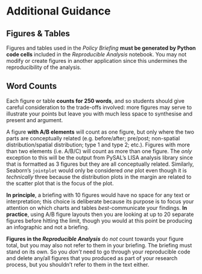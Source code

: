 # Additional Guidance

## Figures & Tables

Figures and tables used in the *Policy Briefing* **must be generated by Python code cells** included in the *Reproducible Analysis* notebook. You may not modify or create figures in another application since this undermines the reproducibility of the analysis.

## Word Counts

Each figure or table **counts for 250 words**, and so students should give careful consideration to the trade-offs involved: more figures may serve to illustrate your points but leave you with much less space to synthesise and present and argument.

A figure **with A/B elements** will count as one figure, but only where the two parts are conceptually related (e.g. before/after; pre/post; non-spatial distribution/spatial distribution; type 1 and type 2; etc.). Figures with more than two elements (i.e. A/B/C) will count as more than one figure. The *only* exception to this will be the output from PySAL's LISA analysis library since that is formatted as 3 figures but they are all conceptually related. Similarly, Seaborn's `jointplot` would only be considered *one* plot even though it is *technically* three because the distribution plots in the margin are related to the scatter plot that is the focus of the plot.

**In principle**, a briefing with 10 figures would have no space for any text or interpretation; this choice is deliberate because its purpose is to focus your attention on which charts and tables *best*-communicate your findings. **In practice**, using A/B figure layouts then you are looking at up to 20 separate figures before hitting the limit, though you would at this point be producing an infographic and not a briefing. 

**Figures in the *Reproducible Analysis*** do *not* count towards your figure total, but you may also not refer to them in your briefing. The briefing must stand on its own. So you *don't* need to go through your reproducible code and delete any/all figures that you produced as part of your research process, but you shouldn't refer to them in the text either.
